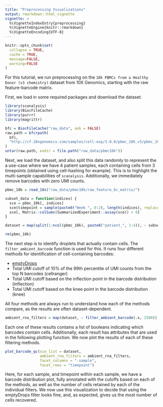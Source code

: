 ```yaml
---
title: "Preprocessing Visualizations"
output: rmarkdown::html_vignette
vignette: >
  %\VignetteIndexEntry{preprocessing}
  %\VignetteEngine{knitr::rmarkdown}
  %\VignetteEncoding{UTF-8}
---
```


```r
knitr::opts_chunk$set(
  collapse = TRUE,
  cache = TRUE,
  message=FALSE, 
  warning=FALSE
)
```

For this tutorial, we run preprocessing on the `10k PBMCs from a Healthy Donor (v3 chemistry)` dataset from 10X Genomics, starting with the raw feature-barcode matrix. 

First, we load in some required packages and download the dataset. 

```r
library(scanalysis)
library(BiocFileCache)
library(purrr)
library(magrittr)

bfc = BiocFileCache("raw_data", ask = FALSE)
raw.path = bfcrpath(
  bfc,
  "http://cf.10xgenomics.com/samples/cell-exp/3.0.0/pbmc_10k_v3/pbmc_10k_v3_raw_feature_bc_matrix.tar.gz"
)
untar(raw.path, exdir = file.path("raw_data/pbmc10k"))
```

Next, we load the dataset, and also split this data randomly to represent the a use-case where we have 4 patient samples, each containing cells from 3 timepoints (obtained using cell-hashing for example). This is to highlight the multi-sample capabilities of `scanalysis`. Additionally, we immediately remove barcodes with zero UMI counts.

```r
pbmc_10k = read_10x("raw_data/pbmc10k/raw_feature_bc_matrix/")

subset_data = function(indices) {
  sce = pbmc_10k[, indices]
  sce$timepoint = sample(paste0("Week ", 0:2), length(indices), replace = TRUE)
  sce[, Matrix::colSums(SummarizedExperiment::assay(sce)) > 0]
}

dataset = map(split(1:ncol(pbmc_10k), paste0("patient_", 1:4)), ~ subset_data)

rm(pbmc_10k)
```

The next step is to identify droplets that actually contain cells. The `filter_ambient_barcode` function is used for this. It runs four different methods for identification of cell-containing barcodes:

* [emptyDrops](https://genomebiology.biomedcentral.com/articles/10.1186/s13059-019-1662-y)
* Total UMI cutoff of 10% of the 99th percentile of UMI counts from the top N barcodes (cellranger)
* Total UMI cutoff based on the inflection point in the barcode distribution (inflection)
* Total UMI cutoff based on the knee point in the barcode distribution (knee)

All four methods are always run to understand how each of the methods compare, as the results are often dataset-dependent. 

```r
ambient_rna_filters = map(dataset, ~ filter_ambient_barcode(.x, 2500))
```

Each one of these results contains a list of booleans indicating which barcodes contain cells. Additionally, each result has attributes that are used in the following plotting function. We now plot the results of each of these filtering methods.

```r
plot_barcode_qc(sce_list = dataset,
                ambient_rna_filters = ambient_rna_filters,
                facet_columns = ".sample",
                facet_rows = "timepoint")
```

Here, for each sample, and timepoint within each sample, we have a barcode distribution plot, fully annotated with the cutoffs based on each of the methods, as well as the number of cells retained by each of the individual filters. We now use this visualization to decide that using the emptyDrops filter looks fine, and, as expected, gives us the most number of cells recovered. 


